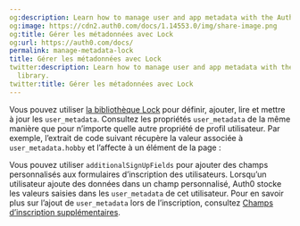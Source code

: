 ```yaml
---
og:description: Learn how to manage user and app metadata with the Auth0 Lock library.
og:image: https://cdn2.auth0.com/docs/1.14553.0/img/share-image.png
og:title: Gérer les métadonnées avec Lock
og:url: https://auth0.com/docs/
permalink: manage-metadata-lock
title: Gérer les métadonnées avec Lock
twitter:description: Learn how to manage user and app metadata with the Auth0 Lock
  library.
twitter:title: Gérer les métadonnées avec Lock
---
```


Vous pouvez utiliser [la bibliothèque Lock](/libraries/lock) pour définir, ajouter, lire et mettre à jour les `user_metadata`. Consultez les propriétés `user_metadata` de la même manière que pour n’importe quelle autre propriété de profil utilisateur. Par exemple, l’extrait de code suivant récupère la valeur associée à `user_metadata.hobby` et l’affecte à un élément de la page :



Vous pouvez utiliser `additionalSignUpFields` pour ajouter des champs personnalisés aux formulaires d’inscription des utilisateurs. Lorsqu’un utilisateur ajoute des données dans un champ personnalisé, Auth0 stocke les valeurs saisies dans les `user_metadata` de cet utilisateur. Pour en savoir plus sur l’ajout de `user_metadata` lors de l’inscription, consultez [Champs d’inscription supplémentaires](/libraries/lock/v10/customization#additionalsignupfields-array-).